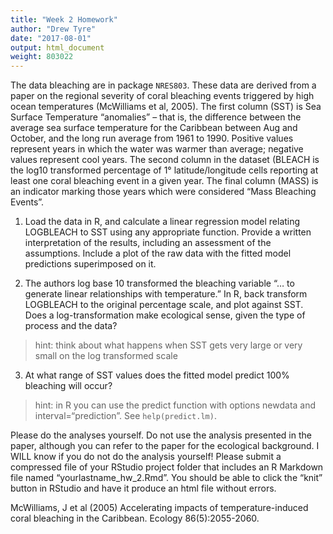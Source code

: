 ```yaml
---
title: "Week 2 Homework"
author: "Drew Tyre"
date: "2017-08-01"
output: html_document
weight: 803022
---
```


The data bleaching are in package `NRES803`. These data are derived from a paper on the regional severity of coral bleaching events triggered by high ocean temperatures (McWilliams et al, 2005). The first column (SST) is Sea Surface Temperature “anomalies” – that is, the difference between the average sea surface temperature for the Caribbean between Aug and October, and the long run average from 1961 to 1990. Positive values represent years in which the water was warmer than average; negative values represent cool years. The second column in the dataset (BLEACH is the log10 transformed percentage of 1° latitude/longitude cells reporting at least one coral bleaching event in a given year. The final column (MASS) is an indicator marking those years which were considered “Mass Bleaching Events”.

1. Load the data in R, and calculate a linear regression model relating LOGBLEACH to SST using any appropriate function. Provide a written interpretation of the results, including an assessment of the assumptions. Include a plot of the raw data with the fitted model predictions superimposed on it.

2. The authors log base 10 transformed the bleaching variable "... to generate linear relationships with temperature." In R, back transform LOGBLEACH to the original percentage scale, and plot against SST. Does a log-transformation make ecological sense, given the type of process and the data?  

> hint: think about what happens when SST gets very large or very small on the log transformed scale

3. At what range of SST values does the fitted model predict 100% bleaching will occur?  

> hint: in R you can use the predict function with options newdata and interval="prediction". See `help(predict.lm)`.

Please do the analyses yourself. Do not use the analysis presented in the paper, although you can refer to the paper for the ecological background. I WILL know if you do not do the analysis yourself! Please submit a compressed file of your RStudio project folder that includes an R Markdown file named "yourlastname_hw_2.Rmd". You should be able to click the "knit" button in RStudio and have it produce an html file without errors.

McWilliams, J et al (2005) Accelerating impacts of temperature-induced coral bleaching in the Caribbean. Ecology 86(5):2055-2060.

